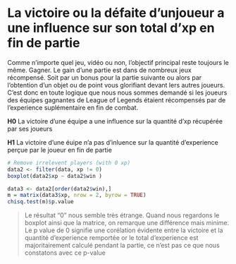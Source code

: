 # La victoire ou la défaite d'unjoueur a une influence sur son total d'xp en fin de partie

Comme n'importe quel jeu, vidéo ou non, l'objectif principal reste toujours le même. Gagner. Le gain d'une partie est dans de nombreux jeux récompensé. Soit par un bonus pour la partie suivante ou alors par l'obtention d'un objet ou de point vous glorifiant devant lers autres joueurs. C'est donc en toute logique que nous nous sommes demandé si les joueurs des équipes gagnantes de League of Legends étaient récompensés par de l'experience suplémentaire en fin de combat. 

**H0** La victoire d'une équipe a une influence sur la quantité d'xp récupérée par ses joueurs

**H1** La victoire d'une éuipe n'a pas d'inluence sur la quantité d'experience perçue par le joueur en fin de partie

```r
# Remove irrelevent players (with 0 xp)
data2 <- filter(data, xp != 0)
boxplot(data2$xp ~ data2$win )
```

```r
data3 <- data2[order(data2$win),]
m = matrix(data3$xp, nrow = 2, byrow = TRUE)
chisq.test(m)$p.value
```





> Le résultat "0" nous semble très étrange. Quand nous regardons le boxplot ainsi que la matrice, on remarque une différence mais minime. Le p value de 0 signifie une corélation évidente entre la victoire et la quantité d'experience remportée or le total d'experience est majoritairement calculé pendant la partie, ce n'est pas ce que nous constatons avec ce p-value